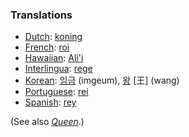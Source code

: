 ===Translations===
*[[Dutch]]: [[koning]]
*[[French]]: [[roi]]
*[[Hawaiian]]: [[Ali'i]] 
*[[Interlingua]]: [[rege]]
*[[Korean]]: [[임금]] (imgeum), [[왕]] [王] (wang)
*[[Portuguese]]: [[rei]]
*[[Spanish]]: [[rey]]

(See also ''[[Queen]]''.)